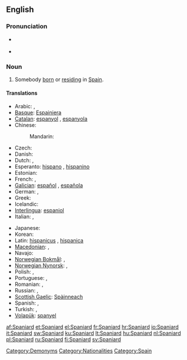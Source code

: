 ==English==

===Pronunciation===
* {{a|UK}} {{IPA|/ˈspæn.iː.ə(ɹ)d/|/ˈspæn.jə(ɹ)d/}}
* {{audio|en-us-Spaniard.ogg|Audio (US)}}

===Noun===
{{en-noun}}

# Somebody [[born]] or [[reside|residing]] in [[Spain]].

====Translations====
{{trans-top|somebody from Spain}}
* Arabic: {{t|ar|إسباني|m|tr='isbaaniy|sc=Arab}}, {{t|ar|إسبانية|f|tr='isbaníyya|sc=Arab}}
* [[Basque]]: [[Espainiera]]
* [[Catalan]]: [[espanyol]] {{m}}, [[espanyola]] {{f}}
* Chinese:
*: Mandarin: {{t-|cmn|西班牙人|tr=Xībānyárén|sc=Hani}}
* Czech: {{t-|cs|Španěl|m}}
* Danish: {{t+|da|spanier}}
* Dutch: {{t+|nl|Spanjaard|m}}, {{t+|nl|Spaanse|f}}
* Esperanto: [[hispano]] {{m}}, [[hispanino]] {{f}}
* Estonian: {{t-|et|hispaanlane}}
* French: {{t+|fr|espagnol|m}}, {{t+|fr|espagnole|f}}
* [[Galician]]: [[español]] {{m}}, [[española]] {{f}}
* German: {{t+|de|Spanier|m}}, {{t+|de|Spanierin|f}}
* Greek: {{t+|el|Ισπανός|m}}
* Icelandic: {{t|is|Spánverji|m}}
* [[Interlingua]]: [[espaniol]]
* Italian: {{t+|it|spagnolo|m}}, {{t+|it|spagnola|f}}
{{trans-mid}}
* Japanese: {{t|ja|スペイン人|tr=Supein-jin|sc=Jpan}}
* Korean: {{t|ko|스페인 사람|tr=Seupein saram|sc=Kore}}
* Latin: [[hispanicus]] {{m}}, [[hispanica]] {{f}}
* [[Macedonian]]: {{t|mk|Шпанец|m|tr=Špánec}},  {{t|mk|Шпанка|f|tr=Špánka}}
* Navajo: {{tø|nv|Dibé diníí dinéʼiʼ}}
* [[Norwegian Bokmål]]: {{t+|no|spanjol|m}},  {{t-|no|spanier}}
* [[Norwegian Nynorsk]]: {{t+|nn|spanjol|m|xs=Norwegian Nynorsk}},  {{t+|nn|spaniar|xs=Norwegian Nynorsk}}
* Polish: {{t+|pl|Hiszpan|m}}, {{t+|pl|Hiszpanka|f}}
* Portuguese: {{t+|pt|espanhol|m}}, {{t+|pt|espanhola|f}}
* Romanian: {{t+|ro|spaniol|m}}, {{t+|ro|spaniolă|f}}
* Russian: {{t|ru|испанец|m|tr=ispánec|sc=Cyrl}}, {{t|ru|испанка|f|tr=ispánka|sc=Cyrl}}
* [[Scottish Gaelic]]: [[Spàinneach]] {{m}}
* Spanish: {{t+|es|español|m}}, {{t-|es|española|f}}
* Turkish: {{t+|tr|İspanyol}}, {{t-|tr|İspanyalı}}
* [[Volapük]]: [[spanyel]]
{{trans-bottom}}

[[Category:Demonyms]]
[[Category:Nationalities]]
[[Category:Spain]]

[[af:Spaniard]]
[[et:Spaniard]]
[[el:Spaniard]]
[[fr:Spaniard]]
[[hr:Spaniard]]
[[io:Spaniard]]
[[it:Spaniard]]
[[sw:Spaniard]]
[[ku:Spaniard]]
[[lt:Spaniard]]
[[hu:Spaniard]]
[[nl:Spaniard]]
[[pl:Spaniard]]
[[ru:Spaniard]]
[[fi:Spaniard]]
[[sv:Spaniard]]